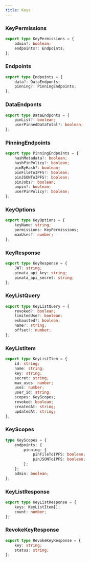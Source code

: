 ```yaml
---
title: Keys
---
```


### KeyPermissions
```typescript
export type KeyPermissions = {
	admin?: boolean;
	endpoints?: Endpoints;
};
```

### Endpoints
```typescript
export type Endpoints = {
	data?: DataEndponts;
	pinning?: PinningEndpoints;
};
```

### DataEndponts
```typescript
export type DataEndponts = {
	pinList?: boolean;
	userPinnedDataTotal?: boolean;
};
```

### PinningEndpoints
```typescript
export type PinningEndpoints = {
	hashMetadata?: boolean;
	hashPinPolicy?: boolean;
	pinByHash?: boolean;
	pinFileToIPFS?: boolean;
	pinJSONToIPFS?: boolean;
	pinJobs?: boolean;
	unpin?: boolean;
	userPinPolicy?: boolean;
};
```

### KeyOptions
```typescript
export type KeyOptions = {
	keyName: string;
	permissions: KeyPermissions;
	maxUses?: number;
};
```

### KeyResponse
```typescript
export type KeyResponse = {
	JWT: string;
	pinata_api_key: string;
	pinata_api_secret: string;
};
```

### KeyListQuery
```typescript
export type KeyListQuery = {
	revoked?: boolean;
	limitedUse?: boolean;
	exhausted?: boolean;
	name?: string;
	offset?: number;
};
```

### KeyListItem
```typescript
export type KeyListItem = {
	id: string;
	name: string;
	key: string;
	secret: string;
	max_uses: number;
	uses: number;
	user_id: string;
	scopes: KeyScopes;
	revoked: boolean;
	createdAt: string;
	updatedAt: string;
};
```

### KeyScopes
```typescript
type KeyScopes = {
	endpoints: {
		pinning: {
			pinFileToIPFS: boolean;
			pinJSONToIPFS: boolean;
		};
	};
	admin: boolean;
};
```

### KeyListResponse
```typescript
export type KeyListResponse = {
	keys: KeyListItem[];
	count: number;
};
```

### RevokeKeyResponse
```typescript
export type RevokeKeyResponse = {
	key: string;
	status: string;
};
```
